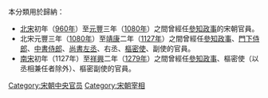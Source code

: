 本分類用於歸納：
*[[北宋|北宋]]初年（[[960年|960年]]）至[[元丰_(北宋)|元豐]]三年（[[1080年|1080年]]）之間曾經任[[參知政事|參知政事]]的宋朝官員。
*北宋元豐三年（[[1080年|1080年]]）至[[靖康|靖康]]二年（[[1127年|1127年]]）之間曾經任[[參知政事|參知政事]]、[[門下侍郎|門下侍郎]]、[[中書侍郎|中書侍郎]]、[[尚書左丞|尚書左丞]]、右丞、[[樞密使|樞密使]]、副使的官員。
*[[南宋|南宋]]初年（1127年）至[[祥兴_(南宋)|祥興]]二年（[[1279年|1279年]]）之間曾經任[[參知政事|參知政事]]、樞密使（以丞相兼任者除外）、樞密副使的官員。

[[Category:宋朝中央官员|Category:宋朝中央官员]]
[[Category:宋朝宰相|Category:宋朝宰相]]